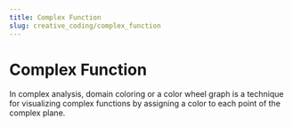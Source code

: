 ```yaml
---
title: Complex Function
slug: creative_coding/complex_function
---
```



# Complex Function

<Suspense>
  <Preview />
</Suspense>

In complex analysis, domain coloring or a color wheel graph is a
technique for visualizing complex functions by assigning a color to
each point of the complex plane.
